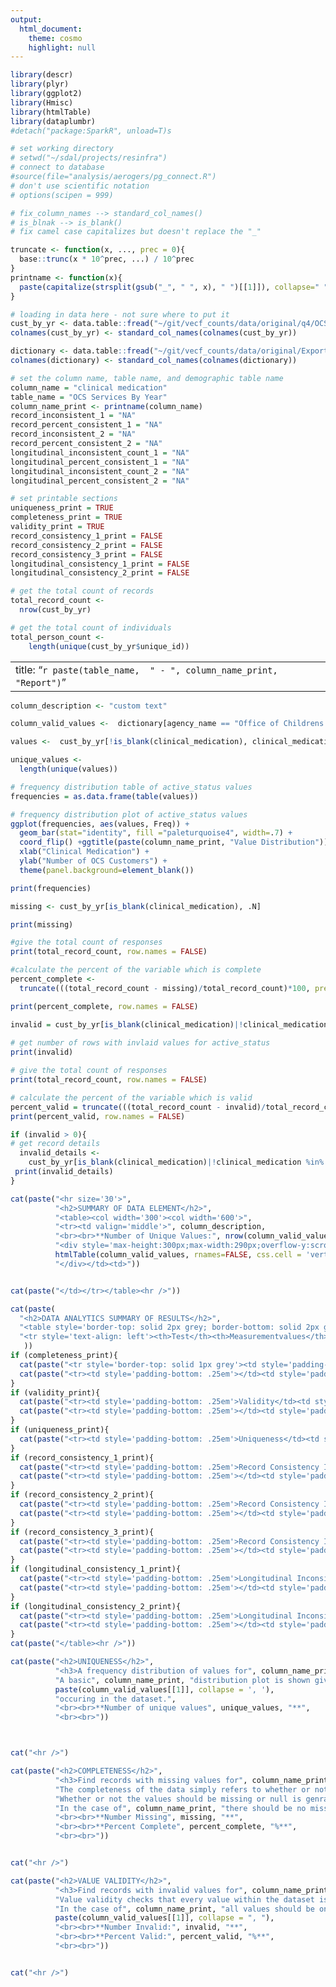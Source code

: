 ```yaml
---
output:
  html_document:
    theme: cosmo
    highlight: null
---
```


<!--LIBRARIES-->
```r
library(descr)
library(plyr)
library(ggplot2)
library(Hmisc)
library(htmlTable)
library(dataplumbr)
#detach("package:SparkR", unload=T)s
```

<!--OPTIONS-->
```r
# set working directory
# setwd("~/sdal/projects/resinfra")
# connect to database
#source(file="analysis/aerogers/pg_connect.R")
# don't use scientific notation
# options(scipen = 999)
```

<!--FUNCTIONS-->
```r
# fix_column_names --> standard_col_names()
# is_blnak --> is_blank()
# fix camel case capitalizes but doesn't replace the "_"

truncate <- function(x, ..., prec = 0){
  base::trunc(x * 10^prec, ...) / 10^prec
}
printname <- function(x){
  paste(capitalize(strsplit(gsub("_", " ", x), " ")[[1]]), collapse=" ")
}
```

<!--GLOBAL VARIABLES-->
```r
# loading in data here - not sure where to put it
cust_by_yr <- data.table::fread("~/git/vecf_counts/data/original/q4/OCS/OCS Services By Year.csv", colClasses = "character")
colnames(cust_by_yr) <- standard_col_names(colnames(cust_by_yr))

dictionary <- data.table::fread("~/git/vecf_counts/data/original/ExportedValues_cols_of_interest.csv")
colnames(dictionary) <- standard_col_names(colnames(dictionary))

```

```r

# set the column name, table name, and demographic table name
column_name = "clinical medication"
table_name = "OCS Services By Year"
column_name_print <- printname(column_name)
record_inconsistent_1 = "NA"
record_percent_consistent_1 = "NA"
record_inconsistent_2 = "NA"
record_percent_consistent_2 = "NA"
longitudinal_inconsistent_count_1 = "NA"
longitudinal_percent_consistent_1 = "NA"
longitudinal_inconsistent_count_2 = "NA"
longitudinal_percent_consistent_2 = "NA"

# set printable sections
uniqueness_print = TRUE
completeness_print = TRUE
validity_print = TRUE
record_consistency_1_print = FALSE
record_consistency_2_print = FALSE
record_consistency_3_print = FALSE
longitudinal_consistency_1_print = FALSE
longitudinal_consistency_2_print = FALSE
```

<!---DATASET TOTALS--->
```r
# get the total count of records
total_record_count <- 
  nrow(cust_by_yr)

# get the total count of individuals
total_person_count <- 
    length(unique(cust_by_yr$unique_id))

```

---
title: "`r paste(table_name,  " - ", column_name_print, "Report")`"
---

<!--METADATA-->
```r
column_description <- "custom text"

column_valid_values <-  dictionary[agency_name == "Office of Childrens Services"][view_name == "OCS Services By Year"][column_name == "Clinical Medication"][, c("value", "description")]
```


<!--UNIQUENESS-->
```r
values <-  cust_by_yr[!is_blank(clinical_medication), clinical_medication]

unique_values <- 
  length(unique(values))

# frequency distribution table of active_status values
frequencies = as.data.frame(table(values))

# frequency distribution plot of active_status values
ggplot(frequencies, aes(values, Freq)) +
  geom_bar(stat="identity", fill ="paleturquoise4", width=.7) +
  coord_flip() +ggtitle(paste(column_name_print, "Value Distribution")) +
  xlab("Clinical Medication") +
  ylab("Number of OCS Customers") +
  theme(panel.background=element_blank())
```
```r
print(frequencies)
```

<!--COMPLETENESS-->
```r
missing <- cust_by_yr[is_blank(clinical_medication), .N]

print(missing)

#give the total count of responses
print(total_record_count, row.names = FALSE)

#calculate the percent of the variable which is complete
percent_complete <- 
  truncate(((total_record_count - missing)/total_record_count)*100, prec = 2)

print(percent_complete, row.names = FALSE)
```

<!--VALUE VALIDITY-->
```r
invalid = cust_by_yr[is_blank(clinical_medication)|!clinical_medication %in% c("1", "2") , .N] 
  
# get number of rows with invlaid values for active_status
print(invalid)

# give the total count of responses
print(total_record_count, row.names = FALSE)

# calculate the percent of the variable which is valid
percent_valid = truncate(((total_record_count - invalid)/total_record_count)*100, prec = 2)
print(percent_valid, row.names = FALSE)

if (invalid > 0){
# get record details
  invalid_details <-
    cust_by_yr[is_blank(clinical_medication)|!clinical_medication %in% c("1", "2"), c("unique_id", "clinical_medication", "service_placement_type" )] 
 print(invalid_details) 
}

```





<!-- START PRINTING OUTPUT HERE -->

<!--PRINT SUMMARY OF DATA ELEMENT-->
```r
cat(paste("<hr size='30'>",
          "<h2>SUMMARY OF DATA ELEMENT</h2>",
          "<table><col width='300'><col width='600'>",
          "<tr><td valign='middle'>", column_description,
          "<br><br>**Number of Unique Values:", nrow(column_valid_values), "**",
          "<div style='max-height:300px;max-width:290px;overflow-y:scroll;'>",
          htmlTable(column_valid_values, rnames=FALSE, css.cell = 'vertical-align: top;', align = 'lll'),
          "</div></td><td>"))
```
```r
```
```r
cat(paste("</td></tr></table><hr />"))
```

<!--PRINT SUMMARY OF RESULTS-->
```r
cat(paste(
  "<h2>DATA ANALYTICS SUMMARY OF RESULTS</h2>",
  "<table style='border-top: solid 2px grey; border-bottom: solid 2px grey; margin-top: 10px' width='100%'><col width='40%'><col width='50%'><col width='10%'>",
  "<tr style='text-align: left'><th>Test</th><th>Measurementvalues</th><th>Value</th></tr>"
   ))
if (completeness_print){
  cat(paste("<tr style='border-top: solid 1px grey'><td style='padding-bottom: .25em'>Completeness</td><td style='padding-bottom: .25em'>Number of missing values</td><td style='padding-bottom: .25em'>", missing, "</td></tr>"))
  cat(paste("<tr><td style='padding-bottom: .25em'></td><td style='padding-bottom: .25em'>Percent of complete values</td><td style='padding-bottom: .25em'>", percent_complete, "%</td></tr>"))
}
if (validity_print){
  cat(paste("<tr><td style='padding-bottom: .25em'>Validity</td><td style='padding-bottom: .25em'>Number of invalid values</td><td style='padding-bottom: .25em'>", invalid, "</td></tr>"))
  cat(paste("<tr><td style='padding-bottom: .25em'></td><td style='padding-bottom: .25em'>Percent of valid values</td><td style='padding-bottom: .25em'>", percent_valid, "%</td></tr>"))
}
if (uniqueness_print){
  cat(paste("<tr><td style='padding-bottom: .25em'>Uniqueness</td><td style='padding-bottom: .25em'>Number of unique values</td><td style='padding-bottom: .25em'>", unique_values, "</td></tr>"))
}
if (record_consistency_1_print){
  cat(paste("<tr><td style='padding-bottom: .25em'>Record Consistency I</td><td style='padding-bottom: .25em'>Number of inconsistent records</td><td style='padding-bottom: .25em'>", record_inconsistent_1, "</td></tr>"))
  cat(paste("<tr><td style='padding-bottom: .25em'></td><td style='padding-bottom: .25em'>Percent consistent records</td><td style='padding-bottom: .25em'>", record_percent_consistent_1, "%</td></tr>"))
}
if (record_consistency_2_print){
  cat(paste("<tr><td style='padding-bottom: .25em'>Record Consistency II</td><td style='padding-bottom: .25em'>Number of inconsistent records</td><td style='padding-bottom: .25em'>", record_inconsistent_2, "</td></tr>"))
  cat(paste("<tr><td style='padding-bottom: .25em'></td><td style='padding-bottom: .25em'>Percent consistent records</td><td style='padding-bottom: .25em'>", record_percent_consistent_2, "%</td></tr>"))
}
if (record_consistency_3_print){
  cat(paste("<tr><td style='padding-bottom: .25em'>Record Consistency III</td><td style='padding-bottom: .25em'>Number of inconsistent records</td><td style='padding-bottom: .25em'>", record_inconsistent_3, "</td></tr>"))
  cat(paste("<tr><td style='padding-bottom: .25em'></td><td style='padding-bottom: .25em'>Percent consistent records</td><td style='padding-bottom: .25em'>", record_percent_consistent_3, "%</td></tr>"))
}
if (longitudinal_consistency_1_print){
  cat(paste("<tr><td style='padding-bottom: .25em'>Longitudinal Inconsistency I</td><td style='padding-bottom: .25em'>Individuals with inconsistent records</td><td style='padding-bottom: .25em'>", longitudinal_inconsistent_count_1, "</td></tr>"))
  cat(paste("<tr><td style='padding-bottom: .25em'></td><td style='padding-bottom: .25em'>Percent individuals with consistent records</td><td style='padding-bottom: .25em'>", longitudinal_percent_consistent_1, "%</td></tr>"))
}
if (longitudinal_consistency_2_print){
  cat(paste("<tr><td style='padding-bottom: .25em'>Longitudinal Inconsistency II</td><td style='padding-bottom: .25em'>Individuals with inconsistent records</td><td style='padding-bottom: .25em'>", longitudinal_inconsistent_count_2, "</td></tr>"))
  cat(paste("<tr><td style='padding-bottom: .25em'></td><td style='padding-bottom: .25em'>Percent individuals with consistent records</td><td style='padding-bottom: .25em'>", longitudinal_percent_consistent_2, "%</td></tr>"))
}
cat(paste("</table><hr />"))
```

<!--PRINT UNIQUENESS-->
```r
cat(paste("<h2>UNIQUENESS</h2>",
          "<h3>A frequency distribution of values for", column_name_print, ".</h3>",
          "A basic", column_name_print, "distribution plot is shown giving the frequency of the values", 
          paste(column_valid_values[[1]], collapse = ', '), 
          "occuring in the dataset.",
          "<br><br>**Number of unique values", unique_values, "**",
          "<br><br>"))
```
```r
```
```r
```
```r
cat("<hr />")
```

<!--PRINT COMPLETENESS-->
```r
cat(paste("<h2>COMPLETENESS</h2>",
          "<h3>Find records with missing values for", column_name_print, ".</h3>",
          "The completeness of the data simply refers to whether or not there are missing or NULL values.",
          "Whether or not the values should be missing or null is genrally determined when assessing record consistency.",
          "In the case of", column_name_print, "there should be no missing values.",
          "<br><br>**Number Missing", missing, "**",
          "<br><br>**Percent Complete", percent_complete, "%**",
          "<br><br>"))
```
```r
```
```r
cat("<hr />")
```

<!--PRINT VALUE VALIDITY-->
```r
cat(paste("<h2>VALUE VALIDITY</h2>",
          "<h3>Find records with invalid values for", column_name_print, ".</h3>",
          "Value validity checks that every value within the dataset is one of the allowed values.",
          "In the case of", column_name_print, "all values should be one of the following:",
          paste(column_valid_values[[1]], collapse = ", "),
          "<br><br>**Number Invalid:", invalid, "**",
          "<br><br>**Percent Valid:", percent_valid, "%**",
          "<br><br>"))
```
```r
```
```r
cat("<hr />")
```




